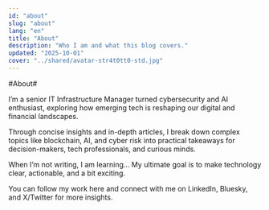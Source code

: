 ```yaml
---
id: "about"
slug: "about"
lang: "en"
title: "About"
description: "Who I am and what this blog covers."
updated: "2025-10-01"
cover: "../shared/avatar-str4t0tt0-std.jpg"
---
```


#About#

I’m a senior IT Infrastructure Manager turned cybersecurity and AI enthusiast, exploring how emerging tech is reshaping our digital and financial landscapes.

Through concise insights and in-depth articles, I break down complex topics like blockchain, AI, and cyber risk into practical takeaways for decision-makers, tech professionals, and curious minds.

When I’m not writing, I am learning... My ultimate goal is to make technology clear, actionable, and a bit exciting.

You can follow my work here and connect with me on LinkedIn, Bluesky, and X/Twitter for more insights.
